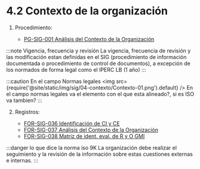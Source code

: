 # 4.2 Contexto de la organización

1. Procedimiento:

    - [PG-SIG-001 Análisis del Contexto de la Organización](https://gmiperu.sharepoint.com/:b:/r/sites/ESTRUCTURASIGGMI/Documentos%20compartidos/ESTRUCTURA%20SIG%20GMI/4.2%20CONTEXTO%20DE%20LA%20ORGANIZACION/1.%20Procedimiento/PG-SIG-001%20An%C3%A1lisis%20del%20Contexto%20de%20la%20Organizaci%C3%B3n.pdf?csf=1&web=1&e=gtZfKC)

:::note Vigencia, frecuencia y revisión
La vigencia, frecuencia de revisión y las modificación estan definidas en el SIG (procedimiento de información documentada o procedimiento de control de documentos), a excepción de los normados de forma legal como el IPERC LB (1 año)
:::

:::caution En el campo Normas legales
<img src={require('@site/static/img/sig/04-contexto/Contexto-01.png').default} />
En el campo normas legales va el elemento con el que esta alineado?, si es ISO va tambien?
:::

2. Registros:

    - [FOR-SIG-036 Identificación de CI y CE](https://gmiperu.sharepoint.com/:b:/r/sites/ESTRUCTURASIGGMI/Documentos%20compartidos/ESTRUCTURA%20SIG%20GMI/4.2%20CONTEXTO%20DE%20LA%20ORGANIZACION/3.%20Registros/2023/2.%20GMI/FOR-SIG-036%20Identificaci%C3%B3n%20de%20CI%20y%20CE.pdf?csf=1&web=1&e=gdxCad)
    - [FOR-SIG-037 Análisis del Contexto de la Organización](https://gmiperu.sharepoint.com/:b:/r/sites/ESTRUCTURASIGGMI/Documentos%20compartidos/ESTRUCTURA%20SIG%20GMI/4.2%20CONTEXTO%20DE%20LA%20ORGANIZACION/3.%20Registros/2023/2.%20GMI/FOR-SIG-037%20An%C3%A1lisis%20del%20Contexto%20de%20la%20Organizaci%C3%B3n.pdf?csf=1&web=1&e=6eQDPh)
    - [FOR-SIG-038 Matriz de ident. eval. de R y O GMI](https://gmiperu.sharepoint.com/:b:/r/sites/ESTRUCTURASIGGMI/Documentos%20compartidos/ESTRUCTURA%20SIG%20GMI/4.2%20CONTEXTO%20DE%20LA%20ORGANIZACION/3.%20Registros/2023/2.%20GMI/FOR-SIG-038%20Matriz%20de%20ident.%20eval.%20de%20R%20y%20O%20GMI.pdf?csf=1&web=1&e=BKMAlj)


:::danger lo que dice la norma iso 9K
La organización debe realizar el seguimiento y la revisión de la información sobre estas cuestiones
externas e internas.
:::
